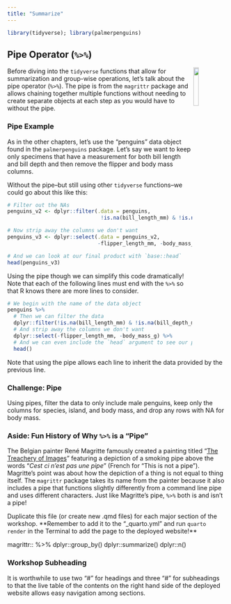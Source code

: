 ```yaml
---
title: "Summarize"
---
```


```r
library(tidyverse); library(palmerpenguins)
```

## Pipe Operator (`%>%`)

<img src = "images/nceas_logo_square.png" align = "right" width = "15%" />

Before diving into the `tidyverse` functions that allow for summarization and group-wise operations, let's talk about the pipe operator (`%>%`). The pipe is from the `magrittr` package and allows chaining together multiple functions without needing to create separate objects at each step as you would have to without the pipe.

### Pipe Example

As in the other chapters, let's use the "penguins" data object found in the `palmerpenguins` package. Let's say we want to keep only specimens that have a measurement for both bill length and bill depth and then remove the flipper and body mass columns.

Without the pipe--but still using other `tidyverse` functions--we could go about this like this:
```r
# Filter out the NAs
penguins_v2 <- dplyr::filter(.data = penguins,
                              !is.na(bill_length_mm) & !is.na(bill_depth_mm))

# Now strip away the columns we don't want
penguins_v3 <- dplyr::select(.data = penguins_v2, 
                             -flipper_length_mm, -body_mass_g)

# And we can look at our final product with `base::head`
head(penguins_v3)
```

Using the pipe though we can simplify this code dramatically! Note that each of the following lines must end with the `%>%` so that R knows there are more lines to consider.
```r
# We begin with the name of the data object
penguins %>%
  # Then we can filter the data
  dplyr::filter(!is.na(bill_length_mm) & !is.na(bill_depth_mm)) %>%
  # And strip away the columns we don't want
  dplyr::select(-flipper_length_mm, -body_mass_g) %>%
  # And we can even include the `head` argument to see our progress
  head()
```

Note that using the pipe allows each line to inherit the data provided by the previous line.

### Challenge: Pipe

Using pipes, filter the data to only include male penguins, keep only the columns for species, island, and body mass, and drop any rows with NA for body mass.

### Aside: Fun History of Why `%>%` is a "Pipe"

The Belgian painter René Magritte famously created a painting titled "[The Treachery of Images](https://collections.lacma.org/node/239578)" featuring a depiction of a smoking pipe above the words "*Cest ci n'est pas une pipe*" (French for "This is not a pipe"). Magritte's point was about how the depiction of a thing is not equal to thing itself. The `magrittr` package takes its name from the painter because it also includes a pipe that functions slightly differently from a command line pipe and uses different characters. Just like Magritte's pipe, `%>%` both is and isn't a pipe!


Duplicate this file (or create new .qmd files) for each major section of the workshop. **Remember to add it to the "_quarto.yml" and run `quarto render` in the Terminal to add the page to the deployed website!**


magrittr:: %>%
dplyr::group_by()
dplyr::summarize()
dplyr::n()

### Workshop Subheading

It is worthwhile to use two "#" for headings and three "#" for subheadings to that the live table of the contents on the right hand side of the deployed website allows easy navigation among sections.
